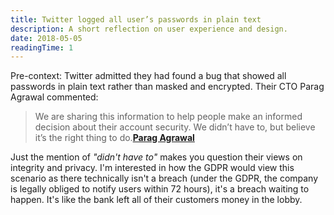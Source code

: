 ```yaml
---
title: Twitter logged all user’s passwords in plain text
description: A short reflection on user experience and design.
date: 2018-05-05
readingTime: 1
---
```


Pre-context: Twitter admitted they had found a bug that showed all passwords in plain text rather than masked and encrypted. Their CTO Parag Agrawal commented: 

>We are sharing this information to help people make an informed decision about their account security. We didn’t have to, but believe it’s the right thing to do.**<a href="https://twitter.com/paraga/status/992135139994943488?s=21">Parag Agrawal</a>**

Just the mention of _"didn't have to"_ makes you question their views on integrity and privacy. I'm interested in how the GDPR would view this scenario as there technically isn't a breach (under the GDPR, the company is legally obliged to notify users within 72 hours), it's a breach waiting to happen. It's like the bank left all of their customers money in the lobby.